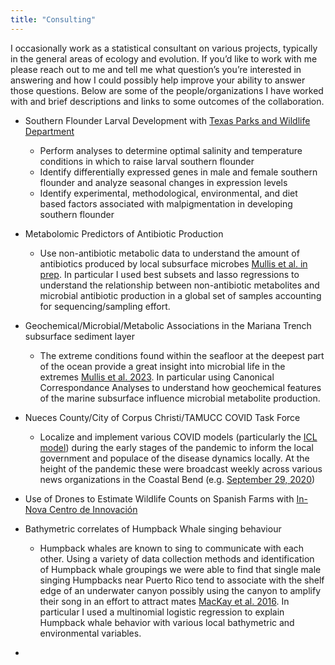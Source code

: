 ```yaml
---
title: "Consulting"
---
```


I occasionally work as a statistical consultant on various projects, typically in the general areas of ecology and evolution. If you'd like to work with me please reach out to me and tell me what question's you're interested in answering and how I could possibly help improve your ability to answer those questions. Below are some of the people/organizations I have worked with and brief descriptions and links to some outcomes of the collaboration.

<!-- - CORE/PIRE WORK on developing methods to extract museum specimens for wgs -->

-   Southern Flounder Larval Development with [Texas Parks and Wildlife Department](https://tpwd.texas.gov/fishboat/fish/management/hatcheries/ccacpl.phtml)

    -   Perform analyses to determine optimal salinity and temperature conditions in which to raise larval southern flounder
    -   Identify differentially expressed genes in male and female southern flounder and analyze seasonal changes in expression levels
    -   Identify experimental, methodological, environmental, and diet based factors associated with malpigmentation in developing southern flounder

-   Metabolomic Predictors of Antibiotic Production

    -   Use non-antibiotic metabolic data to understand the amount of antibiotics produced by local subsurface microbes [Mullis et al. in prep](). In particular I used best subsets and lasso regressions to understand the relationship between non-antibiotic metabolites and microbial antibiotic production in a global set of samples accounting for sequencing/sampling effort. 
    
<!-- -   SOMETHING ABOUT RAPID/HARVEY -->

-   Geochemical/Microbial/Metabolic Associations in the Mariana Trench subsurface sediment layer

    -   The extreme conditions found within the seafloor at the deepest part of the ocean provide a great insight into microbial life in the extremes [Mullis et al. 2023](documents/Mullis%20et%20al_2023.pdf). In particular using Canonical Correspondance Analyses to understand how geochemical features of the marine subsurface influence microbial metabolite production.
    
-   Nueces County/City of Corpus Christi/TAMUCC COVID Task Force

    -   Localize and implement various COVID models (particularly the [ICL model](https://github.com/ImperialCollegeLondon/covid19model)) during the early stages of the pandemic to inform the local government and populace of the disease dynamics locally. At the height of the pandemic these were broadcast weekly across various news organizations in the Coastal Bend (e.g. [September 29, 2020](https://www.youtube.com/watch?v=WiuLnMt9uQU&t=33m23s))
    
<!-- - PORTNOY PROJECT HELP -->
    
-   Use of Drones to Estimate Wildlife Counts on Spanish Farms with [In-Nova Centro de Innovación](http://www.in-nova.org/es/)

-   Bathymetric correlates of Humpback Whale singing behaviour

    -   Humpback whales are known to sing to communicate with each other. Using a variety of data collection methods and identification of Humpback whale groupings we were able to find that single male singing Humpbacks near Puerto Rico tend to associate with the shelf edge of an underwater canyon possibly using the canyon to amplify their song in an effort to attract mates [MacKay et al. 2016](documents/MacKay%20et%20al_2016.pdf). In particular I used a multinomial logistic regression to explain Humpback whale behavior with various local bathymetric and environmental variables.

<!-- -   List of MS/Ph.D. Projects -->

-   

<!-- Global site tag (gtag.js) - Google Analytics -->
<script async src="https://www.googletagmanager.com/gtag/js?id=G-XZNV2B7VTX"></script>
<script>
  window.dataLayer = window.dataLayer || [];
  function gtag(){dataLayer.push(arguments);}
  gtag('js', new Date());

  gtag('config', 'G-XZNV2B7VTX');
</script>

